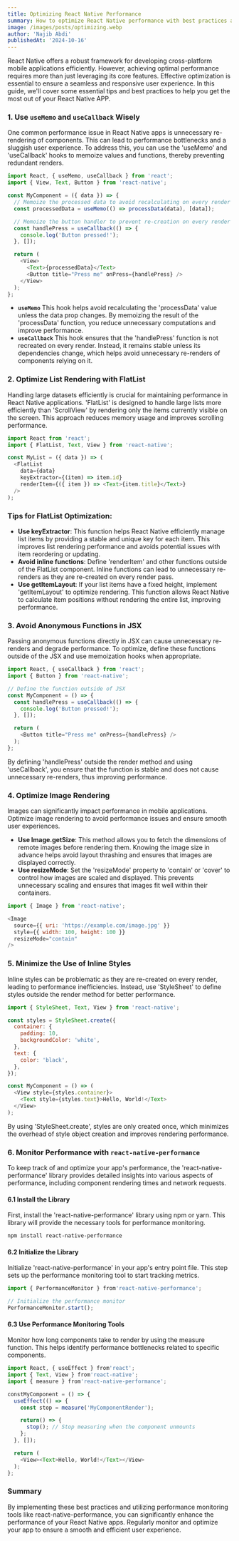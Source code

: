 ```yaml
---
title: Optimizing React Native Performance
summary: How to optimize React Native performance with best practices and tips.
image: /images/posts/optimizing.webp
author: 'Najib Abdi'
publishedAt: '2024-10-16'
---
```



React Native offers a robust framework for developing cross-platform mobile applications efficiently. However, achieving optimal performance requires more than just leveraging its core features. Effective optimization is essential to ensure a seamless and responsive user experience. In this guide, we'll cover some essential tips and best practices to help you get the most out of your React Native APP.

### 1. **Use `useMemo` and `useCallback` Wisely**

One common performance issue in React Native apps is unnecessary re-rendering of components. This can lead to performance bottlenecks and a sluggish user experience. To address this, you can use the <span className="text-blue-500">'useMemo'</span> and <span className="text-blue-500">'useCallback'</span> hooks to memoize values and functions, thereby preventing redundant renders.

```javascript
import React, { useMemo, useCallback } from 'react';
import { View, Text, Button } from 'react-native';

const MyComponent = ({ data }) => {
  // Memoize the processed data to avoid recalculating on every render
  const processedData = useMemo(() => processData(data), [data]);

  // Memoize the button handler to prevent re-creation on every render
  const handlePress = useCallback(() => {
    console.log('Button pressed!');
  }, []);

  return (
    <View>
      <Text>{processedData}</Text>
      <Button title="Press me" onPress={handlePress} />
    </View>
  );
};
```

- **`useMemo`** This hook helps avoid recalculating the <span className="text-blue-500">'processData'</span> value unless the data prop changes. By memoizing the result of the <span className="text-blue-500">'processData'</span> function, you reduce unnecessary computations and improve performance.
- **`useCallback`** This hook ensures that the <span className="text-blue-500">'handlePress'</span> function is not recreated on every render. Instead, it remains stable unless its dependencies change, which helps avoid unnecessary re-renders of components relying on it.

### 2. **Optimize List Rendering with FlatList**

Handling large datasets efficiently is crucial for maintaining performance in React Native applications. <span className="text-blue-500">'FlatList'</span> is designed to handle large lists more efficiently than <span className="text-blue-500">'ScrollView'</span> by rendering only the items currently visible on the screen. This approach reduces memory usage and improves scrolling performance.

```javascript
import React from 'react';
import { FlatList, Text, View } from 'react-native';

const MyList = ({ data }) => (
  <FlatList
    data={data}
    keyExtractor={(item) => item.id}
    renderItem={({ item }) => <Text>{item.title}</Text>}
  />
); 
```

### Tips for FlatList Optimization:

- **Use keyExtractor**: This function helps React Native efficiently manage list items by providing a stable and unique key for each item. This improves list rendering performance and avoids potential issues with item reordering or updating.
- **Avoid inline functions**: Define <span className="text-blue-500">'renderItem'</span> and other functions outside of the FlatList component. Inline functions can lead to unnecessary re-renders as they are re-created on every render pass.
- **Use getItemLayout**: If your list items have a fixed height, implement <span className="text-blue-500">'getItemLayout'</span> to optimize rendering. This function allows React Native to calculate item positions without rendering the entire list, improving performance.

### 3. **Avoid Anonymous Functions in JSX**

Passing anonymous functions directly in JSX can cause unnecessary re-renders and degrade performance. To optimize, define these functions outside of the JSX and use memoization hooks when appropriate.

```javascript
import React, { useCallback } from 'react';
import { Button } from 'react-native';

// Define the function outside of JSX
const MyComponent = () => {
  const handlePress = useCallback(() => {
    console.log('Button pressed!');
  }, []);

  return (
    <Button title="Press me" onPress={handlePress} />
  );
};
```
By defining <span className="text-blue-500">'handlePress'</span> outside the render method and using <span className="text-blue-500">'useCallback'</span>, you ensure that the function is stable and does not cause unnecessary re-renders, thus improving performance.

### 4. **Optimize Image Rendering**

Images can significantly impact performance in mobile applications. Optimize image rendering to avoid performance issues and ensure smooth user experiences.

- **Use Image.getSize**: This method allows you to fetch the dimensions of remote images before rendering them. Knowing the image size in advance helps avoid layout thrashing and ensures that images are displayed correctly.
- **Use resizeMode**: Set the <span className="text-blue-500">'resizeMode'</span> property to <span className="text-blue-500">'contain'</span> or <span className="text-blue-500">'cover'</span> to control how images are scaled and displayed. This prevents unnecessary scaling and ensures that images fit well within their containers.

```javascript
import { Image } from 'react-native';

<Image
  source={{ uri: 'https://example.com/image.jpg' }}
  style={{ width: 100, height: 100 }}
  resizeMode="contain"
/>
```

### 5. **Minimize the Use of Inline Styles**

Inline styles can be problematic as they are re-created on every render, leading to performance inefficiencies. Instead, use <span className="text-blue-500">'StyleSheet'</span> to define styles outside the render method for better performance.

```javascript
import { StyleSheet, Text, View } from 'react-native';

const styles = StyleSheet.create({
  container: {
    padding: 10,
    backgroundColor: 'white',
  },
  text: {
    color: 'black',
  },
});

const MyComponent = () => (
  <View style={styles.container}>
    <Text style={styles.text}>Hello, World!</Text>
  </View>
);
```
By using <span className="text-blue-500">'StyleSheet.create'</span>, styles are only created once, which minimizes the overhead of style object creation and improves rendering performance.

### 6. **Monitor Performance with `react-native-performance`**

To keep track of and optimize your app's performance, the <span className="text-blue-500">'react-native-performance'</span> library provides detailed insights into various aspects of performance, including component rendering times and network requests.

#### **6.1 Install the Library**

First, install the <span className="text-blue-500">'react-native-performance'</span> library using npm or yarn. This library will provide the necessary tools for performance monitoring.

```bash
npm install react-native-performance
```
#### **6.2 Initialize the Library**

Initialize <span className="text-blue-500">'react-native-performance'</span> in your app's entry point file. This step sets up the performance monitoring tool to start tracking metrics.

```javascript
import { PerformanceMonitor } from'react-native-performance';

// Initialize the performance monitor
PerformanceMonitor.start();
```
#### **6.3 Use Performance Monitoring Tools**

Monitor how long components take to render by using the measure function. This helps identify performance bottlenecks related to specific components.

```javascript
import React, { useEffect } from'react';
import { Text, View } from'react-native';
import { measure } from'react-native-performance';

constMyComponent = () => {
  useEffect(() => {
    const stop = measure('MyComponentRender');

    return() => {
      stop(); // Stop measuring when the component unmounts
    };
  }, []);

  return (
    <View><Text>Hello, World!</Text></View>
  );
};

```

### Summary

By implementing these best practices and utilizing performance monitoring tools like react-native-performance, you can significantly enhance the performance of your React Native apps. Regularly monitor and optimize your app to ensure a smooth and efficient user experience.
